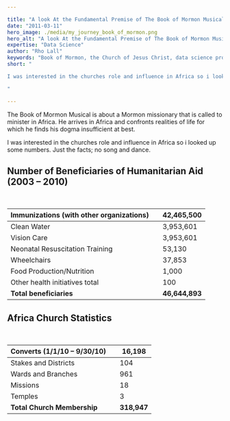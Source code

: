 ```yaml
---

title: "A look At the Fundamental Premise of The Book of Mormon Musical (Old)"
date: "2011-03-11"
hero_image: ./media/my_journey_book_of_mormon.png
hero_alt: "A look At the Fundamental Premise of The Book of Mormon Musical"
expertise: "Data Science"
author: "Rho Lall"
keywords: "Book of Mormon, the Church of Jesus Christ, data science programming, datascientist, job of data scientist, data driven insights, data driven solutions"
short: "

I was interested in the churches role and influence in Africa so i looked up some numbers. Just the facts; no song and dance.

"

---
```


The Book of Mormon Musical is about a Mormon missionary that is called to minister in Africa. 
He arrives in Africa and confronts realities of life for which he finds his dogma insufficient at best.

I was interested in the churches role and influence in Africa so i looked up some numbers. Just the facts; no song and dance.

## Number of Beneficiaries of Humanitarian Aid (2003 – 2010)
<br/>

| Immunizations (with other organizations)      || 42,465,500    |
| --------------------------------------------- |--| ----------- |
| Clean Water                                   ||  3,953,601    |
| Vision Care                                   ||  3,953,601    |
| Neonatal Resuscitation Training               ||     53,130    |
| Wheelchairs                                   ||     37,853    |
| Food Production/Nutrition                     ||      1,000    |
| Other health initiatives total                ||        100    |
| **Total beneficiaries**                       || **46,644,893** |

## Africa Church Statistics
<br/>

| Converts (1/1/10 – 9/30/10)    || 16,198   |
| --------------------------------------------- |--| ----------- |
| Stakes and Districts  || 104   |
| Wards and Branches  || 961 |
| Missions   || 18   |
| Temples   || 3  |
| **Total Church Membership**                       ||     **318,947**   |
